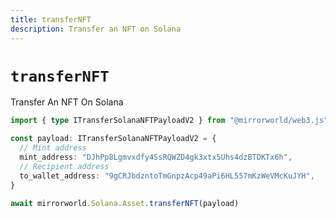 ```yaml
---
title: transferNFT
description: Transfer an NFT on Solana
---
```


# `transferNFT`

Transfer An NFT On Solana

```ts
import { type ITransferSolanaNFTPayloadV2 } from "@mirrorworld/web3.js"

const payload: ITransferSolanaNFTPayloadV2 = {
  // Mint address
  mint_address: "DJhPp8Lgmvxdfy4SsRQWZD4gk3xtx5Uhs4dzBTDKTx6h",
  // Recipient address
  to_wallet_address: "9gCRJbdzntoTmGnpzAcp49aPi6HL557mKzWeVMcKuJYH",
}

await mirrorworld.Solana.Asset.transferNFT(payload)
```
